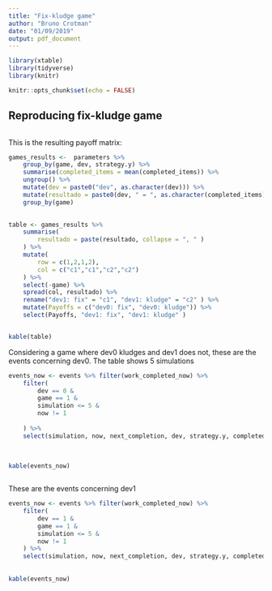 ```yaml
---
title: "Fix-kludge game"
author: "Bruno Crotman"
date: "01/09/2019"
output: pdf_document
---
```


```r

library(xtable)
library(tidyverse)
library(knitr)

knitr::opts_chunk$set(echo = FALSE)
```

## Reproducing fix-kludge game


```r




```


This is the resulting payoff matrix:


```r

games_results <-  parameters %>% 
    group_by(game, dev, strategy.y) %>% 
    summarise(completed_items = mean(completed_items)) %>% 
    ungroup() %>% 
    mutate(dev = paste0("dev", as.character(dev))) %>% 
    mutate(resultado = paste0(dev, " = ", as.character(completed_items))) %>% 
    group_by(game) 

    
table <- games_results %>% 
    summarise(
        resultado = paste(resultado, collapse = ", " )
    ) %>% 
    mutate(
        row = c(1,2,1,2),
        col = c("c1","c1","c2","c2")
    ) %>% 
    select(-game) %>% 
    spread(col, resultado) %>% 
    rename("dev1: fix" = "c1", "dev1: kludge" = "c2" ) %>% 
    mutate(Payoffs = c("dev0: fix", "dev0: kludge")) %>% 
    select(Payoffs, "dev1: fix", "dev1: kludge" )


kable(table) 


```


Considering a game where dev0 kludges and dev1 does not, these are the events concerning dev0. The table shows 5 simulations



```r

events_now <- events %>% filter(work_completed_now) %>% 
    filter(
        dev == 0 &
        game == 1 &
        simulation <= 5 &
        now != 1
            
    ) %>% 
    select(simulation, now, next_completion, dev, strategy.y, completed_items,  reworking, next_completion, Tf, Tk)
    
    
 
kable(events_now)



```


These are the events concerning dev1



```r
events_now <- events %>% filter(work_completed_now) %>% 
    filter(
        dev == 1 &
        game == 1 &
        simulation <= 5 &
        now != 1
    ) %>% 
    select(simulation, now, next_completion, dev, strategy.y, completed_items,  reworking, next_completion, Tf, Tk)
    
 
kable(events_now)

```




